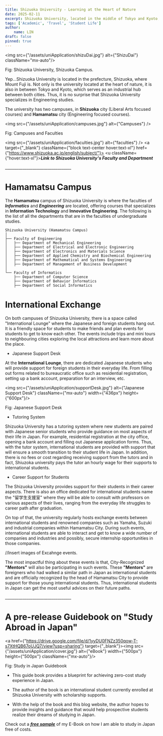 ```yaml
---
title: Shizuoka University - Learning at the Heart of Nature
date: 2025-02-11
excerpt: Shizuoka University, located in the middle of Tokyo and Kyoto, specializes in Engineering and Information technology. The university was home to one of the most innovative technological pioneers named Takayanagi Kenjiro, widely known as the father of Japanese television. Located in the middle of the big cities Shizuoka prefecture serves as an industrial hubspot in Japan. And also, there is Mount Fuji too.
tags: ['Academic', 'Travel', 'Student Life']
author:
    name: LIN
draft: false
pinned: true
---
```


<img src={"/assets/uniApplication/shizuDai.jpg"} alt={"ShizuDai"} className="mx-auto"/>
<p className={"text-center"}>Fig: Shizuoka University, Shizuoka Campus.</p>

Yep...Shizuoka University is located in the prefecture, Shizuoka, where Mount Fuji is.
Not only is the university located at the heart of nature, it is also in between Tokyo and Kyoto, which serves as an industrial hub between both cities.
Thus, it is no surprise that Shizuoka University specializes in Engineering studies.

The university has two campuses, in **Shizuoka** city (Liberal Arts focused courses) and **Hamamatsu** city (Engineering focused courses).

<img src={"/assets/uniApplication/campuses.jpg"} alt={"Campuses"} />
<p className={"text-center"}>Fig: Campuses and Faculties</p>

<img src={"/assets/uniApplication/faculties.jpg"} alt={"faculties"} />
<a target={"_blank"} className={"block text-center hover:text-xl"} href={"https://www.shizuoka.ac.jp/english/subject/"}>
    <u className={"hover:text-xl"}>***Link to Shizuoka University's Faculty and Department***</u>
</a>

<p className={"text-center"}>__________________________________</p>

# Hamamatsu Campus

The **Hamamatsu** campus of Shizuoka University is where the faculties of ***Informatics*** and ***Engineering*** are located, offering courses that specializes in **Information Technology** and **Innovative Engineering**.
The following is the list of all the departments that are in the faculties of undergraduate studies.

```
Shizuoka University (Hamamatsu Campus)
│
├── Faculty of Engineering
│   ├── Department of Mechanical Engineering
│   ├── Department of Electrical and Electronic Engineering
│   ├── Department of Electronics and Materials Science
│   ├── Department of Applied Chemistry and Biochemical Engineering
│   ├── Department of Mathematical and Systems Engineering
│   ├── Department of Management of Business Development
│
└── Faculty of Informatics
    ├── Department of Computer Science
    ├── Department of Behavior Informatics
    ├── Department of Social Informatics
```

# International Exchange

On both campuses of Shizuoka University, there is a space called "International Lounge" where the Japanese and foreign students hang out.
It is a friendly space for students to make friends and plan events for students to get to know each other.
The events include trips and mini tours to neighbouring cities exploring the local attractions and learn more about the place.

- Japanese Support Desk

At the **International Lounge**, there are dedicated Japanese students who will provide support for foreign students in their everyday life.
From filling out forms related to bureaucratic office such as residential registration, setting up a bank account, preparation for an interview, etc.

<img src={"/assets/uniApplication/supportDesk.jpg"} alt={"Japanese Support Desk"} className={"mx-auto"} width={"436px"} height={"600px"}/>
<p className={"text-center"}>Fig: Japanese Support Desk</p>

- Tutoring System

Shizuoka University has a tutoring system where new students are paired with Japanese senior students who provide guidance on most aspects of their life in Japan.
For example, residential registration at the city office, opening a bank account and filling out Japanese application forms.
Thus, with the tutor system, international students are provided with support that will ensure a smooth transition to their student life in Japan.
In addition, there is no fees or cost regarding receiving support from the tutors and in fact, Shiuzoka university pays the tutor an hourly wage for their supports to international students.

- Career Support for Students

The Shizuoka University provides support for their students in their career aspects.
There is also an office dedicated for international students name the "留学生支援室" where they will be able to consult with professors on various aspects of their lives, ranging from the everyday life struggles to career path after graduation.

On top of that, the university regularly hosts exchange events between international students and renowned companies such as Yamaha, Suzuki and industrial companies within Hamamatsu City.
During such events, international students are able to interact and get to know a wide number of companies and industries and possibly, secure internship opportunities in those companies.

//Insert images of Excahnge events.

The most impactful thing about these events is that, City-Recognized **"Mentors"** will also be participating in such events.
These **"Mentors"** are foreigners who had walked a similar path in Japan as international students and are officially recognized by the head of Hamamatsu City to provide support for those young international students.
Thus, international students in Japan can get the most useful advices on their future paths.

<p className={"text-center"}>__________________________________</p>

# A pre-release Guidebook on "Study Abroad in Japan"

<a href={"https://drive.google.com/file/d/1yyDU0FNZz350qow-T-s7XtHQB67oUJQ7/view?usp=sharing"} target={"_blank"}><img src={"/assets/uniApplication/cover.jpg"} alt={"eBook"} width={"500px"} height={"500px"} className={"mx-auto"}/></a>
<p className={"text-center"}>Fig: Study in Japan Guidebook</p>

- This guide book provides a blueprint for achieving zero-cost study experience in Japan.

- The author of the book is an international student currently enrolled at Shizuoka University with scholarship supports.

- With the help of the book and this blog website, the author hopes to provide insights and guidance that would help prospective students realize their dreams of studying in Japan.

Check out a <u>[***free sample***](https://drive.google.com/file/d/1cw6-CBh1De-tv10E6BRbT3XguqzRi2CB/view?usp=share_link)</u> of my E-Book on how I am able to study in Japan free of costs.